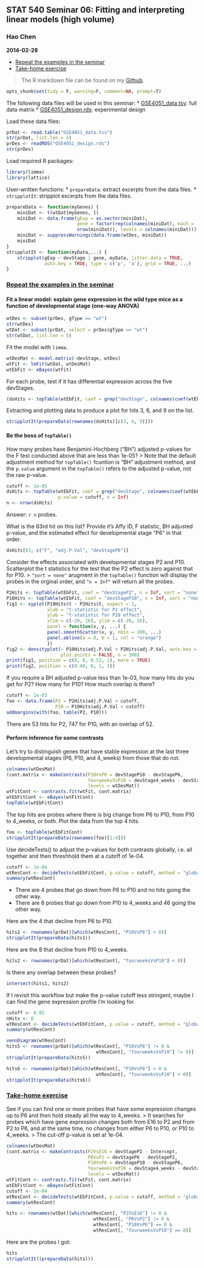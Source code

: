 ## STAT 540 Seminar 06: Fitting and interpreting linear models (high volume)
### Hao Chen
__2014-02-28__

* <dim id="1a">[Repeat the examples in the seminar](#1b)
* <dim id="2a">[Take-home exercise](#2b)

> The R markdown file can be found on my [Github](https://github.com/nelsonch/stat540-2014-chen-hao/blob/master/seminar%2006/seminar06.Rmd).

```r
opts_chunk$set(tidy = F, warning=F, comment=NA, prompt=T)
```

The following data files will be used in this seminar:
* [GSE4051_data.tsv](https://github.com/jennybc/stat540_2014/blob/master/examples/photoRec/data/GSE4051_data.tsv): full data matrix 
* [GSE4051_design.rds](https://github.com/jennybc/stat540_2014/blob/master/examples/photoRec/data/GSE4051_design.rds): experimental design

Load these data files:
```r
prDat <- read.table("GSE4051_data.tsv")
str(prDat, list.len = 5)
prDes <- readRDS("GSE4051_design.rds")
str(prDes)
```

Load required R packages:
```r
library(limma)
library(lattice)
```

User-written functions:
* `prepareData`: extract excerpts from the data files.
* `stripplotIt`: stripplot excerpts from the data files. 
```r
prepareData <- function(myGenes) {
    miniDat <- t(wtDat[myGenes, ])
    miniDat <- data.frame(gExp = as.vector(miniDat),
                          gene = factor(rep(colnames(miniDat), each =
                          nrow(miniDat)), levels = colnames(miniDat)))
    miniDat <- suppressWarnings(data.frame(wtDes, miniDat))
    miniDat
}
stripplotIt <- function(myData,...) {
    stripplot(gExp ~ devStage | gene, myData, jitter.data = TRUE, 
              auto.key = TRUE, type = c('p', 'a'), grid = TRUE, ...)
}
```

### <dim id="1b">[Repeat the examples in the seminar](#1a)
#### Fit a linear model: explain gene expression in the wild type mice as a function of developmental stage (one-way ANOVA)
```r
wtDes <- subset(prDes, gType == "wt")
str(wtDes)
wtDat <- subset(prDat, select = prDes$gType == "wt")
str(wtDat, list.len = 5)
```

Fit the model with `limma`.
```r
wtDesMat <- model.matrix(~devStage, wtDes)
wtFit <- lmFit(wtDat, wtDesMat)
wtEbFit <- eBayes(wtFit)
```

For each probe, test if it has differential expression across the five devStages.
```r
(dsHits <- topTable(wtEbFit, coef = grep("devStage", colnames(coef(wtEbFit)))))
```

Extracting and plotting data to produce a plot for hits 3, 6, and 9 on the list.
```r
stripplotIt(prepareData(rownames(dsHits)[c(3, 6, 9)]))
```

#### Be the boss of `topTable()`
How many probes have Benjamini-Hochberg ("BH") adjusted p-values for the F test conducted above that are less than 1e-05?
> Note that the default adjustment method for `topTable()` fcuntion is "BH" adjustment method, and the `p.value` argument in the `topTable()` refers to the adjusted p-value, not the raw p-value.

```r
cutoff <- 1e-05
dsHits <- topTable(wtEbFit, coef = grep("devStage", colnames(coef(wtEbFit))),
                   p.value = cutoff, n = Inf)
n <- nrow(dsHits)
```
Answer: `r n` probes.

What is the 63rd hit on this list? Provide it's Affy ID, F statistic, BH adjusted p-value, and the estimated effect for developmental stage "P6" in that order.
```r
dsHits[63, c("F", "adj.P.Val", "devStageP6")]
```

Consider the effects associated with developmental stages P2 and P10. Scatterplot the t statistics for the test that the P2 effect is zero against that for P10.
> `"sort = none"` arugment in the `topTable()` function will display the probes in the orginal order, and `"n = Inf"` will return all the probes.

```r
P2Hits <- topTable(wtEbFit, coef = "devStageP2", n = Inf, sort = "none")
P10Hits <- topTable(wtEbFit, coef = "devStageP10", n = Inf, sort = "none")
fig1 <- xyplot(P10Hits$t ~ P2Hits$t, aspect = 1,
               xlab = "t-statistic for P2 effect",
               ylab = "t-statistic for P10 effect",
               xlim = c(-20, 16), ylim = c(-20, 16),
               panel = function(x, y, ...) {
               panel.smoothScatter(x, y, nbin = 100, ...)
               panel.abline(a = 0, b = 1, col = "orange")
               })
fig2 <- densityplot(~ P10Hits$adj.P.Val + P2Hits$adj.P.Val, auto.key = TRUE,
                    plot.points = FALSE, n = 300)
print(fig1, position = c(0, 0, 0.52, 1), more = TRUE)
print(fig2, position = c(0.48, 0, 1, 1))
```

If you require a BH adjusted p-value less than 1e-03, how many hits do you get for P2? How many for P10? How much overlap is there?

```r
cutoff <- 1e-03
foo <- data.frame(P2 = P2Hits$adj.P.Val < cutoff,
                  P10 = P10Hits$adj.P.Val < cutoff)
addmargins(with(foo, table(P2, P10)))
```
There are 53 hits for P2, 747 for P10, with an overlap of 52.

#### Perform inference for some contrasts
Let's try to distinguish genes that have stable expression at the last three developmental stages (P6, P10, and 4_weeks) from those that do not.

```r
colnames(wtDesMat)
(cont.matrix <- makeContrasts(P10VsP6 = devStageP10 - devStageP6, 
                              fourweeksVsP10 = devStage4_weeks - devStageP10, 
                              levels = wtDesMat))
wtFitCont <- contrasts.fit(wtFit, cont.matrix)
wtEbFitCont <- eBayes(wtFitCont)
topTable(wtEbFitCont)
```

The top hits are probes where there is big change from P6 to P10, from P10 to 4_weeks, or both. Plot the data from the top 4 hits.
```r
foo <- topTable(wtEbFitCont)
stripplotIt(prepareData(rownames(foo)[1:4]))
```

Use decideTests() to adjust the p-values for both contrasts globally, i.e. all together and then threshhold them at a cutoff of 1e-04.
```r
cutoff <- 1e-04
wtResCont <- decideTests(wtEbFitCont, p.value = cutoff, method = "global")
summary(wtResCont)
```
* There are 4 probes that go down from P6 to P10 and no hits going the other way. 
* There are 8 probes that go down from P10 to 4_weeks and 46 going the other way. 

Here are the 4 that decline from P6 to P10.
```r
hits1 <- rownames(prDat)[which(wtResCont[, "P10VsP6"] < 0)]
stripplotIt(prepareData(hits1))
```

Here are the 8 that decline from P10 to 4_weeks.
```r
hits2 <- rownames(prDat)[which(wtResCont[, "fourweeksVsP10"] < 0)]
```

Is there any overlap between these probes?
```r
intersect(hits1, hits2)
```

If I revisit this workflow but make the p-value cutoff less stringent, maybe I can find the gene expression profile I'm looking for.

```r
cutoff <- 0.01
nHits <- 8
wtResCont <- decideTests(wtEbFitCont, p.value = cutoff, method = "global")
summary(wtResCont)
```

```r
vennDiagram(wtResCont)
hits5 <- rownames(prDat)[which(wtResCont[, "P10VsP6"] != 0 & 
                                 wtResCont[, "fourweeksVsP10"] != 0)]
stripplotIt(prepareData(hits5))
```

```r
hits6 <- rownames(prDat)[which(wtResCont[, "P10VsP6"] > 0 & 
                                 wtResCont[, "fourweeksVsP10"] < 0)]
stripplotIt(prepareData(hits6))
```

### <dim id="2b">[Take-home exercise](#2a)
See if you can find one or more probes that have some expression changes up to P6 and then hold steady all the way to 4_weeks.
> It searches for probes which have gene expression changes both from E16 to P2 and from P2 to P6, and at the same time, no changes from either P6 to P10, or P10 to 4_weeks.
> The cut-off p-value is set at 1e-04.

```r
colnames(wtDesMat)
(cont.matrix <- makeContrasts(P2VsE16 = devStageP2 - Intercept,
                              P6VsP2 = devStageP6 - devStageP2,
                              P10VsP6 = devStageP10 - devStageP6, 
                              fourweeksVsP10 = devStage4_weeks - devStageP10, 
                              levels = wtDesMat))
wtFitCont <- contrasts.fit(wtFit, cont.matrix)
wtEbFitCont <- eBayes(wtFitCont)
cutoff <- 1e-04
wtResCont <- decideTests(wtEbFitCont, p.value = cutoff, method = "global")
summary(wtResCont)
```

```r
hits <- rownames(wtDat)[which(wtResCont[, "P2VsE16"] != 0 &
                                wtResCont[, "P6VsP2"] != 0 & 
                                wtResCont[, "P10VsP6"] == 0 & 
                                wtResCont[, "fourweeksVsP10"] == 0)]
```

Here are the probes I got:
```r
hits
stripplotIt((prepareData(hits)))
```